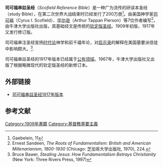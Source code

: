 '''司可福串註圣经'''（''Scofield Reference Bible''）是一种广为流传的研读本圣经（study Bible），在第二次世界大战结束时已经发行了200万册<ref>Gaebelein, 11</ref>。由美国神学家[[司可福|司可福]]（Cyrus I. Scofield）、[[毕尔逊|毕尔逊]]（Arthur Tappan Pierson）等7位作者编写<ref>Ernest Sandeen, ''The Roots of Fundamentalism: British and American Millenarianism, 1800-1930'' (Chicago: 芝加哥大学出版社, 1970), 224.</ref>，由牛津大学出版社出版，其基础经文是传统的[[钦定版圣经|钦定版圣经]]。1909年初版，1917年又发行修订版。   

司可福串注圣经宣扬[[时代论|时代论]]神学和前千禧年论，对[[启示录|启示录]]的解释在美国基要派信徒中影响颇大。<ref>Bruce Bawer, ''Stealing Jesus: How Fundamentalism Betrays Christianity'' (New York: Three Rivers Press, 1997)</ref>.

司可福串註圣经的1917年版本已经属于[[公有领域|公有领域]]。1967年，牛津大学出版社又出版了根据略微现代的钦定版圣经的新修订本。

==外部链接==
*[http://www.studylight.org/com/srn/ 司可福串註圣经1917年版本]{{Wayback|url=http://www.studylight.org/com/srn/ |date=20080513085720 }}

==参考文献==
<div class="references-small">
<references />
</div>
[[Category:1909年書籍|Category:1909年書籍]]
[[Category:基督教基要主義|Category:基督教基要主義]]